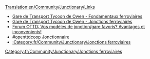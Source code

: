 [[Translation:en/Community/Junctionary/Links]]

* [http://www.transporttycoon.net/rail Gare de Transport Tycoon de Owen - Fondamentaux ferroviaires]
* [http://www.transporttycoon.net/junctions Gare de Transport Tycoon de Owen - Jonctions ferroviaires]
* [http://www.tt-forums.net/viewtopic.php?p=251709#251709 Forum OTTD: Vos modèles de jonction/gare favoris? Avantages et inconvénients!]
* [http://wiki.openttdcoop.org/Junctionary #openttdcoop Jonctionnaire]
* [[:Category:fr/Community/Junctionary/Jonctions ferroviaires]]

[[Category:fr/Community/Junctionary/Jonctions ferroviaires]]
